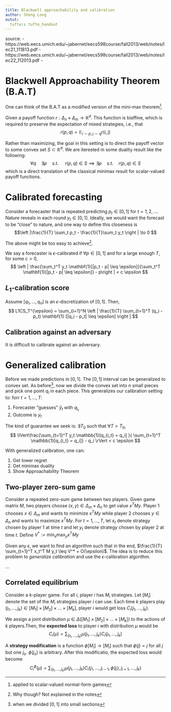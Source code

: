 ```yaml
---
title: Blackwell approachability and calibration 
author: Sheng Long
outut:
  tufte:: tufte_handout
---
```


source:
- https://web.eecs.umich.edu/~jabernet/eecs598course/fall2013/web/notes/lec21_111813.pdf
- https://web.eecs.umich.edu/~jabernet/eecs598course/fall2013/web/notes/lec22_112013.pdf
-


# Blackwell Approachability Theorem (B.A.T)

One can think of the B.A.T as a modified version of the mini-max theorem^[applied to scalar-valued normal-form games].

Given a payoff function $r: \Delta_n \times \Delta_m \to \mathbb{R}^d$. This function is biaffine, which is required to preserve the expectation of mixed strategies, i.e., that $$r(p, q) = \mathbb{E}_{i \sim p, j \sim q} r(i, j)$$

Rather than maximizing, the goal in this setting is to direct the payoff vector to some convex set $S \subset \mathbb{R}^d$. We are iterested in some duality result like the following: $$\forall q \quad \exists p \quad \text{s.t. } \quad r(p, q) \in S \implies \exists p \quad \text{s.t.} \quad r(p, q) \in S$$
which is a direct translation of the classical minimax result for scalar-valued payoff functions.

# Calibrated forecasting

Consider a forecaster that is repeated predicting $p_t \in [0, 1]$ for $t = 1, 2, ...$. Nature reveals in each round $y_t \in [0, 1]$. Ideally, we would want the forecast to be "close" to nature, and one way to define this closeness is $$\left |\frac{1}{T} \sum_t p_t - \frac{1}{T}\sum_t y_t \right | \to 0 $$

The above might be too easy to achieve^[Why though? Not explained in the notes].

We say a forecaster is $\epsilon$-calibrated if $\forall p \in [0, 1]$ and for a large enough $T$, for some $c > 0$,
$$
\left | \frac{\sum_t^T y_t \mathbf{1}[|p_t - p| \leq \epsilon]}{\sum_t^T \mathbf{1}[|p_t - p| \leq \epsilon]} - p\right | < c \epsilon
$$

## $L_1$-calibration score

Assume $[q_1, ..., q_n]$ is an $\epsilon$-discretization of $[0, 1]$. Then, $$
L1CS_T^{\epsilon} = \sum_{i=1}^N \left | \frac{1}{T} \sum_{t=1}^T (q_i - p_t) \mathbf{1} [|q_i - p_t| \leq \epsilon]  \right |
$$

## Calibration against an adversary

It is difficult to calibrate against an adversary.

# Generalized calibration

Before we made predictions in $[0, 1]$. The $[0, 1]$ interval can be generalized to convex set. As before^[when we divided $[0, 1]$ into small sections], now we divide the convex set into $n$ small pieces and pick one point $q_i$ in each piece. This generalizes our calibration setting to: forr $t= 1, ..., T$:

1. Forecaster "guesses" $\hat{y}_t$ with $q_{i_t}$
2. Outcome is $y_t$

The kind of guarantee we seek is: $\exists T_0$ such that $\forall T > T_0$,
$$
\lVert\frac{\sum_{t=1}^T y_t \mathbb{1}[q_{i_t} = q_i] }{ \sum_{t=1}^T \mathbb{1}[q_{i_t} =  q_i]} - q_i \rVert < c \epsilon
$$

With generalized calibration, one can:

1. Get lower regret
2. Get minimax duality
3. Show Approachability Theorem

## Two-player zero-sum game

Consider a repeated zero-sum game between two players. Given game matrix $M$, two players choose $(x, y) \in \Delta_m \times \Delta_n$ to get value $x^T M y$. Player 1 chooses $x \in \Delta_m$ and wants to minimize $x^T M y$ while player 2 chooses $y \in \Delta_n$ and wants to maximize $x^T M y$. For $t = 1, ..., T$, let $x_t$ denote strategy chosen by player 1 at time $t$ and let $y_t$ denote strategy chosen by player 2 at time $t$. Define $V^* := \min_x \max_y x^T M y$

Given any $\epsilon$, we want to find an algorithm such that in the end, $\frac{1}{T} \sum_{t=1}^T x_t^T M y_t \leq V^* + O(\epsilon)$. The idea is to reduce this problem to *generalize calibration* and use the $\epsilon$-calibration algorithm.

...

## Correlated equilibrium

Consider a $k$-player game. For all $i$, player $i$ has $M_i$ strategies. Let $[M_i]$ denote the set of the $M_i$ strategies player $i$ can use. Each time $k$ players play $(j_1, \ldots, j_k) \in [M_1] \times [M_2] \times ... \times [M_k]$, player $i$ would get loss $C_i(j_1, ..., j_k)$.

We assign a joint distribution $\mu \in \Delta([M_1] \times [M_2] \times \ldots \times [M_k])$ to the actions of $k$ players.Then, the **expected loss** to player $i$ with distribution $\mu$ would be $$
C_i(\mu) = \sum_{(j_1, \ldots, j_k)} \mu(j_1, \ldots, j_k) C_i(j_1, \ldots, j_k)
$$

A __strategy modification__ is a function $\phi[M_i] \to [M_i]$ such that $\phi(j) = j$ for all $j$ but one $j_o$. $\phi(j_o)$ is arbitrary. After this modificatio, the expected loss would become $$
C_i^\phi(\mu) = \sum_{(j_1, \ldots, j_k)} \mu(j_1, \ldots, j_k) C_i(j_1, \ldots, j_{i-1}, \phi(j_i), j_{i+1}, \ldots,  j_k)
$$
